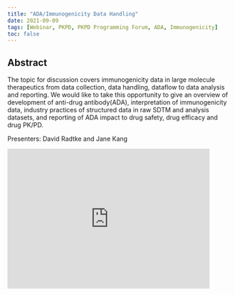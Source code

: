 ```yaml
---
title: "ADA/Immunogenicity Data Handling"
date: 2021-09-09
tags: [Webinar, PKPD, PKPD Programming Forum, ADA, Immunogenicity]
toc: false
---
```


## Abstract

The topic for discussion covers immunogenicity data in large molecule therapeutics from data collection, data handling, dataflow to data analysis and reporting. We would like to take this opportunity to give an overview of development of anti-drug antibody(ADA), interpretation of immunogenicity data, industry practices of structured data in raw SDTM and analysis datasets, and reporting of ADA impact to drug safety, drug efficacy and drug PK/PD.

Presenters: David Radtke and Jane Kang

<iframe width="90%" height="315" src="https://www.youtube.com/embed/3rK83da1zeQ" frameborder="0" allowfullscreen></iframe>



